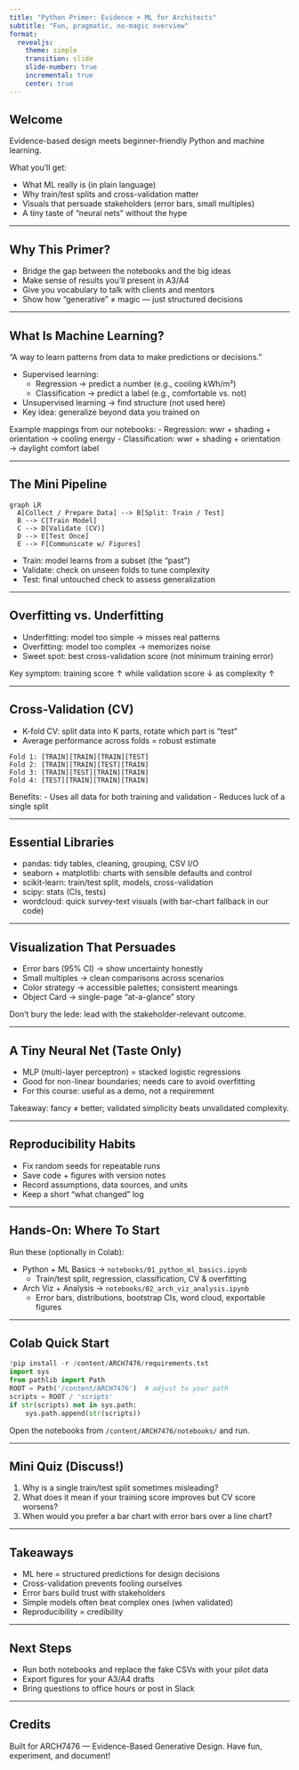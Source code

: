 ```yaml
---
title: "Python Primer: Evidence + ML for Architects"
subtitle: "Fun, pragmatic, no-magic overview"
format:
  revealjs:
    theme: simple
    transition: slide
    slide-number: true
    incremental: true
    center: true
---
```


## Welcome

Evidence-based design meets beginner-friendly Python and machine learning.

What you’ll get:

- What ML really is (in plain language)
- Why train/test splits and cross-validation matter
- Visuals that persuade stakeholders (error bars, small multiples)
- A tiny taste of “neural nets” without the hype

---

## Why This Primer?

- Bridge the gap between the notebooks and the big ideas
- Make sense of results you’ll present in A3/A4
- Give you vocabulary to talk with clients and mentors
- Show how “generative” ≠ magic — just structured decisions

---

## What Is Machine Learning?

"A way to learn patterns from data to make predictions or decisions."

- Supervised learning:
  - Regression → predict a number (e.g., cooling kWh/m²)
  - Classification → predict a label (e.g., comfortable vs. not)
- Unsupervised learning → find structure (not used here)
- Key idea: generalize beyond data you trained on

::: notes
Example mappings from our notebooks:
- Regression: wwr + shading + orientation → cooling energy
- Classification: wwr + shading + orientation → daylight comfort label
:::

---

## The Mini Pipeline

```mermaid
graph LR
  A[Collect / Prepare Data] --> B[Split: Train / Test]
  B --> C[Train Model]
  C --> D[Validate (CV)]
  D --> E[Test Once]
  E --> F[Communicate w/ Figures]
```

- Train: model learns from a subset (the “past”)
- Validate: check on unseen folds to tune complexity
- Test: final untouched check to assess generalization

---

## Overfitting vs. Underfitting

- Underfitting: model too simple → misses real patterns
- Overfitting: model too complex → memorizes noise
- Sweet spot: best cross-validation score (not minimum training error)

Key symptom: training score ↑ while validation score ↓ as complexity ↑

---

## Cross-Validation (CV)

- K-fold CV: split data into K parts, rotate which part is “test”
- Average performance across folds = robust estimate

```text
Fold 1: [TRAIN][TRAIN][TRAIN][TEST]
Fold 2: [TRAIN][TRAIN][TEST][TRAIN]
Fold 3: [TRAIN][TEST][TRAIN][TRAIN]
Fold 4: [TEST][TRAIN][TRAIN][TRAIN]
```

Benefits:
- Uses all data for both training and validation
- Reduces luck of a single split

---

## Essential Libraries

- pandas: tidy tables, cleaning, grouping, CSV I/O
- seaborn + matplotlib: charts with sensible defaults and control
- scikit-learn: train/test split, models, cross-validation
- scipy: stats (CIs, tests)
- wordcloud: quick survey-text visuals (with bar-chart fallback in our code)

---

## Visualization That Persuades

- Error bars (95% CI) → show uncertainty honestly
- Small multiples → clean comparisons across scenarios
- Color strategy → accessible palettes; consistent meanings
- Object Card → single-page “at-a-glance” story

::: callout-tip
Don’t bury the lede: lead with the stakeholder-relevant outcome.
:::

---

## A Tiny Neural Net (Taste Only)

- MLP (multi-layer perceptron) = stacked logistic regressions
- Good for non-linear boundaries; needs care to avoid overfitting
- For this course: useful as a demo, not a requirement

Takeaway: fancy ≠ better; validated simplicity beats unvalidated complexity.

---

## Reproducibility Habits

- Fix random seeds for repeatable runs
- Save code + figures with version notes
- Record assumptions, data sources, and units
- Keep a short “what changed” log

---

## Hands-On: Where To Start

Run these (optionally in Colab):

- Python + ML Basics → `notebooks/01_python_ml_basics.ipynb`
  - Train/test split, regression, classification, CV & overfitting
- Arch Viz + Analysis → `notebooks/02_arch_viz_analysis.ipynb`
  - Error bars, distributions, bootstrap CIs, word cloud, exportable figures

---

## Colab Quick Start

```python
!pip install -r /content/ARCH7476/requirements.txt
import sys
from pathlib import Path
ROOT = Path('/content/ARCH7476')  # adjust to your path
scripts = ROOT / 'scripts'
if str(scripts) not in sys.path:
    sys.path.append(str(scripts))
```

Open the notebooks from `/content/ARCH7476/notebooks/` and run.

---

## Mini Quiz (Discuss!)

1) Why is a single train/test split sometimes misleading?
2) What does it mean if your training score improves but CV score worsens?
3) When would you prefer a bar chart with error bars over a line chart?

---

## Takeaways

- ML here = structured predictions for design decisions
- Cross-validation prevents fooling ourselves
- Error bars build trust with stakeholders
- Simple models often beat complex ones (when validated)
- Reproducibility = credibility

---

## Next Steps

- Run both notebooks and replace the fake CSVs with your pilot data
- Export figures for your A3/A4 drafts
- Bring questions to office hours or post in Slack

---

## Credits

Built for ARCH7476 — Evidence-Based Generative Design.
Have fun, experiment, and document!

